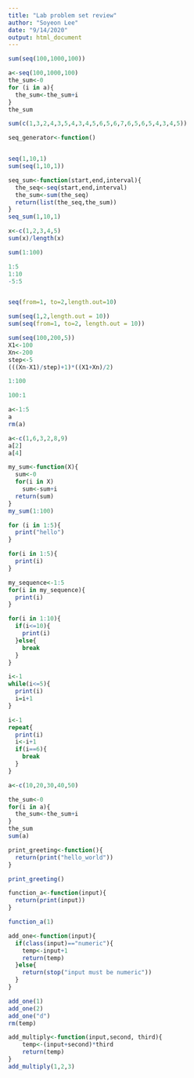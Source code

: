 ```yaml
---
title: "Lab problem set review"
author: "Soyeon Lee"
date: "9/14/2020"
output: html_document
---
```


```r
sum(seq(100,1000,100))
```
```r
a<-seq(100,1000,100)
the_sum<-0
for (i in a){
  the_sum<-the_sum+i
}
the_sum
```
```r
sum(c(1,3,2,4,3,5,4,3,4,5,6,5,6,7,6,5,6,5,4,3,4,5))
```
```r
seq_generator<-function()

```

```r

```

```r
seq(1,10,1)
sum(seq(1,10,1))
```
```r
seq_sum<-function(start,end,interval){
  the_seq<-seq(start,end,interval)
  the_sum<-sum(the_seq)
  return(list(the_seq,the_sum))
}
seq_sum(1,10,1)
```
```r
x<-c(1,2,3,4,5)
sum(x)/length(x)

```
```r
sum(1:100)

```
```r
1:5
1:10
-5:5
```
```r

```
```r
seq(from=1, to=2,length.out=10)
```
```r
sum(seq(1,2,length.out = 10))
sum(seq(from=1, to=2, length.out = 10))
```
```r
sum(seq(100,200,5))
X1<-100
Xn<-200
step<-5
(((Xn-X1)/step)+1)*((X1+Xn)/2)

```
```r
1:100

```
```r
100:1
```
```r
a<-1:5
a
rm(a)

```
```r
a<-c(1,6,3,2,8,9)
a[2]
a[4]
```
```r

my_sum<-function(X){
  sum<-0
  for(i in X)
    sum<-sum+i
  return(sum)
}  
my_sum(1:100)
```
```r
for (i in 1:5){
  print("hello")
}

```
```r
for(i in 1:5){
  print(i)
}
```
```r
my_sequence<-1:5
for(i in my_sequence){
  print(i)
}
```
```r
for(i in 1:10){
  if(i<=10){
    print(i)
  }else{
    break
  }
}
```
```r
i<-1
while(i<=5){
  print(i)
  i=i+1
}
```
```r
i<-1
repeat{
  print(i)
  i<-i+1
  if(i==6){
    break
  }
}
```
```r
a<-c(10,20,30,40,50)

the_sum<-0
for(i in a){
  the_sum<-the_sum+i
}
the_sum
sum(a)
```
```r
print_greeting<-function(){
  return(print("hello_world"))
}

print_greeting()
```
```r
function_a<-function(input){
  return(print(input))
}

function_a(1)

```
```r
add_one<-function(input){
  if(class(input)=="numeric"){
    temp<-input+1
    return(temp)
  }else{
    return(stop("input must be numeric"))
  }
}

add_one(1)
add_one(2)
add_one("d")
rm(temp)
```
```r
add_multiply<-function(input,second, third){
    temp<-(input+second)*third
    return(temp)
}
add_multiply(1,2,3)
```
```r
 
```


